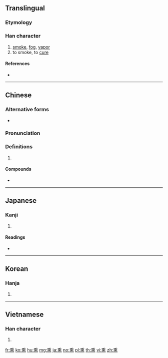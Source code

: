 {{also|燻}}
==Translingual==

===Etymology===
{{rfe|lang=mul}}

===Han character===
{{Han char|rn=86|rad=火|as=10|sn=14|four=20331|canj=HGF}}

# [[smoke]], [[fog]], [[vapor]]
# to smoke, to [[cure]]

====References====
* {{Han ref|kx=0679.170|dkj=19300|dj=1091.030|hdz=32226.100|uh=718F|ud=29071|bh=E2C0|bd=58048}}

----

==Chinese==
{{zh-forms}}

===Alternative forms===
* {{zh-l|窨}}

===Pronunciation===
{{zh-pron
|m=xūn
|c=fan1
|mn=qz,tw,xm,zz:hun
|mc=y
|oc=y
|ma=Zh-xun.ogg
|cat=n,v
}}

===Definitions===
{{zh-hanzi}}

# {{rfdef|lang=zh}}

====Compounds====
* {{zh-l|熏風}}

----

==Japanese==

===Kanji===
{{ja-kanji|grade=|rs=火10}}

# {{defn|lang=ja|sort=火10}}

====Readings====
* {{ja-readings|on=[[くん]] (kun)|kun=[[ふすべる]] (fusuberu), [[くすべる]] (kusuberu)}}

----

==Korean==

===Hanja===
{{ko-hanja|hangeul=훈|eumhun=|rv=hun|mr=hun|y=hwun}}

# {{defn|lang=ko|sort=火10}}

----

==Vietnamese==

===Han character===
{{vi-hantu|[[hun]], [[huân]]|rs=火10}}

# {{defn|lang=vi|sort=火10}}

[[fr:熏]]
[[ko:熏]]
[[hu:熏]]
[[mg:熏]]
[[ja:熏]]
[[no:熏]]
[[pl:熏]]
[[th:熏]]
[[vi:熏]]
[[zh:熏]]